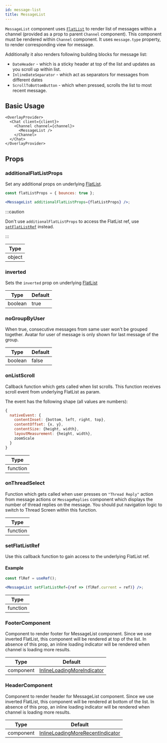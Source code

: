 ```yaml
---
id: message-list
title: MessageList
---
```


`MessageList` component uses [`FlatList`](https://reactnative.dev/docs/flatlist) to render list of messages within a channel (provided as a prop to parent `Channel` component).
This component must be rendered within `Channel` component. It uses `message.type` property, to render corresponding view for message.

Additionally it also renders following building blocks for message list:

- `DateHeader` - which is a sticky header at top of the list and updates as you scroll up within list.
- `InlineDateSeparator` - which act as separators for messages from different dates
- `ScrollToBottomButton` - which when pressed, scrolls the list to most recent message.

## Basic Usage

```tsx
<OverlayProvider>
  <Chat client={client}>
    <Channel channel={channel}>
      <MessageList />
    </Channel>
  </Chat>
</OverlayProvider>
```

## Props

### additionalFlatListProps

Set any additional props on underlying [FlatList](https://reactnative.dev/docs/flatlist#props).

```jsx
const flatListProps = { bounces: true };

<MessageList additionalFlatListProps={flatListProps} />;
```

:::caution

Don't use `additionalFlatListProps` to access the FlatList ref, use [`setFlatListRef`](#setflatlistref) instead.

:::

| Type   |
| ------ |
| object |

### inverted

Sets the `inverted` prop on underlying [FlatList](https://reactnative.dev/docs/flatlist#inverted)

| Type    | Default |
| ------- | ------- |
| boolean | true    |

### noGroupByUser

When true, consecutive messages from same user won't be grouped together. Avatar for user of message is only shown for last message of the group.

| Type    | Default |
| ------- | ------- |
| boolean | false   |

### onListScroll

Callback function which gets called when list scrolls. This function receives scroll event from underlying FlatList as param.

The event has the following shape (all values are numbers):

```js
{
  nativeEvent: {
    contentInset: {bottom, left, right, top},
    contentOffset: {x, y},
    contentSize: {height, width},
    layoutMeasurement: {height, width},
    zoomScale
  }
}
```

| Type     |
| -------- |
| function |

### onThreadSelect

Function which gets called when user presses on `"Thread Reply"` action from message actions or `MessageReplies` component which displays the number of thread replies on the message.
You should put navigation logic to switch to Thread Screen within this function.

| Type     |
| -------- |
| function |

### setFlatListRef

Use this callback function to gain access to the underlying FlatList ref.

#### Example

```jsx
const flRef = useRef();

<MessageList setFlatListRef={ref => (flRef.current = ref)} />;
```

| Type     |
| -------- |
| function |

<!-- ### threadList

Boolean whether or not the Messages in the MessageList are part of a Thread.

| Type |
| - |
| function | -->

### FooterComponent

Component to render footer for MessageList component. Since we use inverted FlatList, this component will be rendered at top of the list.
In absence of this prop, an inline loading indicator will be rendered when channel is loading more results.

| Type      | Default                                                                                                                                                           |
| --------- | ----------------------------------------------------------------------------------------------------------------------------------------------------------------- |
| component | [InlineLoadingMoreIndicator](https://github.com/GetStream/stream-chat-react-native/blob/main/package/src/components/MessageList/InlineLoadingMoreIndicator.tsx) |

### HeaderComponent

Component to render header for MessageList component. Since we use inverted FlatList, this component will be rendered at bottom of the list.
In absence of this prop, an inline loading indicator will be rendered when channel is loading more results.

| Type      | Default                                                                                                                                                                       |
| --------- | ----------------------------------------------------------------------------------------------------------------------------------------------------------------------------- |
| component | [InlineLoadingMoreRecentIndicator](https://github.com/GetStream/stream-chat-react-native/blob/main/package/src/components/MessageList/InlineLoadingMoreRecentIndicator.tsx) |
